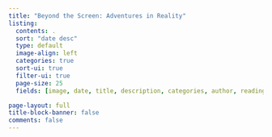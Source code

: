 ```yaml
---
title: "Beyond the Screen: Adventures in Reality"
listing:
  contents: .
  sort: "date desc"
  type: default
  image-align: left
  categories: true
  sort-ui: true
  filter-ui: true
  page-size: 25
  fields: [image, date, title, description, categories, author, reading-time]

page-layout: full
title-block-banner: false
comments: false
---
```


```{=html}
<!-- Oceangraphy
Marine Biology
Forest
India's Physical features (Mountains, rivers, hiils)
Learn Geography 
Snow Leopard
Wildlife
Biking
Giving stargazing sessions.
 -->
```